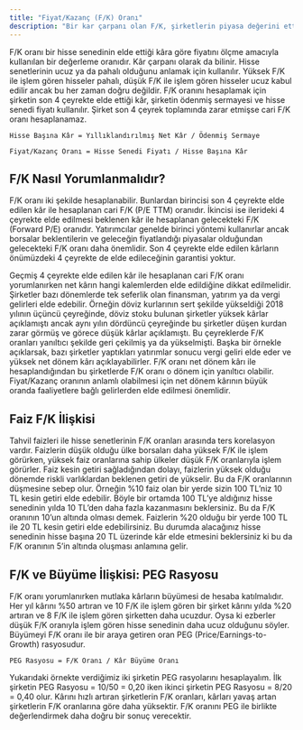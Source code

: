 ```yaml
---
title: "Fiyat/Kazanç (F/K) Oranı"
description: "Bir kar çarpanı olan F/K, şirketlerin piyasa değerini ettiği kara oranlar ve şirketin ucuz olup olmadığı sorusunun cevabını arar. Bu yazımızda finans dünyasında en çok kullanılan gösterge ölçütlerinden F/K çarpanının detaylarına gireceğiz."
---
```


F/K oranı bir hisse senedinin elde ettiği kâra göre fiyatını ölçme amacıyla kullanılan bir değerleme oranıdır. Kâr çarpanı olarak da bilinir. Hisse senetlerinin ucuz ya da pahalı olduğunu anlamak için kullanılır. Yüksek F/K ile işlem gören hisseler pahalı, düşük F/K ile işlem gören hisseler ucuz kabul edilir ancak bu her zaman doğru değildir. F/K oranını hesaplamak için şirketin son 4 çeyrekte elde ettiği kâr, şirketin ödenmiş sermayesi ve hisse senedi fiyatı kullanılır. Şirket son 4 çeyrek toplamında zarar etmişse cari F/K oranı hesaplanamaz.

` Hisse Başına Kâr = Yıllıklandırılmış Net Kâr / Ödenmiş Sermaye `

` Fiyat/Kazanç Oranı = Hisse Senedi Fiyatı / Hisse Başına Kâr `

## **F/K Nasıl Yorumlanmalıdır?**

F/K oranı iki şekilde hesaplanabilir. Bunlardan birincisi son 4 çeyrekte elde edilen kâr ile hesaplanan cari F/K (P/E TTM) oranıdır. İkincisi ise ilerideki 4 çeyrekte elde edilmesi beklenen kâr ile hesaplanan gelecekteki F/K (Forward P/E) oranıdır. Yatırımcılar genelde birinci yöntemi kullanırlar ancak borsalar beklentilerin ve geleceğin fiyatlandığı piyasalar olduğundan gelecekteki F/K oranı daha önemlidir. Son 4 çeyrekte elde edilen kârların önümüzdeki 4 çeyrekte de elde edileceğinin garantisi yoktur.

Geçmiş 4 çeyrekte elde edilen kâr ile hesaplanan cari F/K oranı yorumlanırken net kârın hangi kalemlerden elde edildiğine dikkat edilmelidir. Şirketler bazı dönemlerde tek seferlik olan finansman, yatırım ya da vergi gelirleri elde edebilir. Örneğin döviz kurlarının sert şekilde yükseldiği 2018 yılının üçüncü çeyreğinde, döviz stoku bulunan şirketler yüksek kârlar açıklamıştı ancak aynı yılın dördüncü çeyreğinde bu şirketler düşen kurdan zarar görmüş ve görece düşük kârlar açıklamıştı. Bu çeyreklerde F/K oranları yanıltıcı şekilde geri çekilmiş ya da yükselmişti. Başka bir örnekle açıklarsak, bazı şirketler yaptıkları yatırımlar sonucu vergi geliri elde eder ve yüksek net dönem kârı açıklayabilirler. F/K oranı net dönem kârı ile hesaplandığından bu şirketlerde F/K oranı o dönem için yanıltıcı olabilir. Fiyat/Kazanç oranının anlamlı olabilmesi için net dönem kârının büyük oranda faaliyetlere bağlı gelirlerden elde edilmesi önemlidir.

## **Faiz F/K İlişkisi**

Tahvil faizleri ile hisse senetlerinin F/K oranları arasında ters korelasyon vardır. Faizlerin düşük olduğu ülke borsaları daha yüksek F/K ile işlem görürken, yüksek faiz oranlarına sahip ülkeler düşük F/K oranlarıyla işlem görürler. Faiz kesin getiri sağladığından dolayı, faizlerin yüksek olduğu dönemde riskli varlıklardan beklenen getiri de yükselir. Bu da F/K oranlarının düşmesine sebep olur. Örneğin %10 faiz olan bir yerde sizin 100 TL’niz 10 TL kesin getiri elde edebilir. Böyle bir ortamda 100 TL’ye aldığınız hisse senedinin yılda 10 TL’den daha fazla kazanmasını beklersiniz. Bu da F/K oranının 10’un altında olması demek. Faizlerin %20 olduğu bir yerde 100 TL ile 20 TL kesin getiri elde edebilirsiniz. Bu durumda alacağınız hisse senedinin hisse başına 20 TL üzerinde kâr elde etmesini beklersiniz ki bu da F/K oranının 5’in altında oluşması anlamına gelir.

## **F/K ve Büyüme İlişkisi: PEG Rasyosu**

F/K oranı yorumlanırken mutlaka kârların büyümesi de hesaba katılmalıdır. Her yıl kârını %50 artıran ve 10 F/K ile işlem gören bir şirket kârını yılda %20 artıran ve 8 F/K ile işlem gören şirketten daha ucuzdur. Oysa ki ezberler düşük F/K oranıyla işlem gören hisse senedinin daha ucuz olduğunu söyler. Büyümeyi F/K oranı ile bir araya getiren oran PEG (Price/Earnings-to-Growth) rasyosudur.

` PEG Rasyosu = F/K Oranı / Kâr Büyüme Oranı `

Yukarıdaki örnekte verdiğimiz iki şirketin PEG rasyolarını hesaplayalım. İlk şirketin PEG Rasyosu = 10/50 = 0,20 iken ikinci şirketin PEG Rasyosu = 8/20 = 0,40 olur. Kârını hızlı artıran şirketlerin F/K oranları, kârları yavaş artan şirketlerin F/K oranlarına göre daha yüksektir. F/K oranını PEG ile birlikte değerlendirmek daha doğru bir sonuç verecektir.